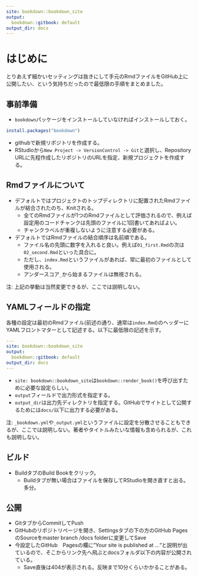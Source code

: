 ```yaml
---
site: bookdown::bookdown_site
output:
  bookdown::gitbook: default
output_dir: docs
---
```


# はじめに

とりあえず細かいセッティングは抜きにして手元のRmdファイルをGitHub上に公開したい、という気持ちだったので最低限の手順をまとめました。

## 事前準備

- `bookdown`パッケージをインストールしていなければインストールしておく。

```r
install.packages("bookdown")
```

- githubで新規リポジトリを作成する。
- RStudioから`New Project -> VersionControl -> Git`と選択し、Repository URLに先程作成したリポジトリのURLを指定、新規プロジェクトを作成する。

## Rmdファイルについて

- デフォルトではプロジェクトのトップディレクトリに配置されたRmdファイルが結合されたのち、Knitされる。
    - 全てのRmdファイルが1つのRmdファイルとして評価されるので、例えば設定用のコードチャンクは先頭のファイルに1回書いてあればよい。
    - チャンクラベルが重複しないように注意する必要がある。
- デフォルトではRmdファイルの結合順序は名前順である。
    - ファイル名の先頭に数字を入れると良い。例えば`01_first.Rmd`の次は`02_second.Rmd`といった具合に。
    - ただし、`index.Rmd`というファイルがあれば、常に最初のファイルとして使用される。
    - アンダースコア`_`から始まるファイルは無視される。
    
注: 上記の挙動は当然変更できるが、ここでは説明しない。

## YAMLフィールドの指定

各種の設定は最初のRmdファイル(前述の通り、通常は`index.Rmd`)のヘッダーにYAMLフロントマターとして記述する。以下に最低限の記述を示す。

```yml
---
site: bookdown::bookdown_site
output:
  bookdown::gitbook: default
output_dir: docs  
---
```

- `site: bookdown::bookdown_site`は`bookdown::render_book()`を呼び出すために必要な設定らしい。
- `output`フィールドで出力形式を指定する。
- `output_dir`は出力先ディレクトリを指定する。GitHubでサイトとして公開するためには`docs/`以下に出力する必要がある。

注: `_bookdown.yml`や`_output.yml`というファイルに設定を分散させることもできるが、ここでは説明しない。著者やタイトルみたいな情報も含められるが、これも説明しない。

## ビルド

- BuildタブのBuild Bookをクリック。
    - Buildタブが無い場合はファイルを保存してRStudioを開き直すと出る。多分。
    
## 公開

- GitタブからCommitしてPush
- GitHubのリポジトリページを開き、Settingsタブの下の方のGitHub PagesのSourceをmaster branch /docs folderに変更してSave
- 今設定したGitHub　Pagesの欄に"Your site is published at ..."と説明が出ているので、そこからリンク先へ飛ぶとdocsフォルダ以下の内容が公開されている。
    - Save直後は404が表示される。反映まで10分くらいかかることがある。
